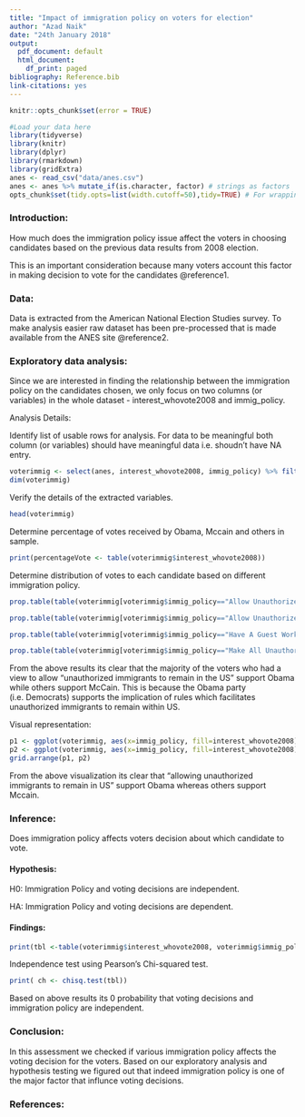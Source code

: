 ```yaml
---
title: "Impact of immigration policy on voters for election"
author: "Azad Naik"
date: "24th January 2018"
output:
  pdf_document: default
  html_document:
    df_print: paged
bibliography: Reference.bib
link-citations: yes
---
```


<!-- For more info on RMarkdown see http://rmarkdown.rstudio.com/ -->

<!-- Enter the code required to load your data in the space below. The data will be loaded but the line of code won't show up in your write up (echo=FALSE) in order to save space-->
```r
knitr::opts_chunk$set(error = TRUE)
```

```r
#Load your data here
library(tidyverse)
library(knitr)
library(dplyr)
library(rmarkdown)
library(gridExtra)
anes <- read_csv("data/anes.csv")
anes <- anes %>% mutate_if(is.character, factor) # strings as factors
opts_chunk$set(tidy.opts=list(width.cutoff=50),tidy=TRUE) # For wrapping the R code in the pdf document
```

<!-- In the remainder of the document, add R code chunks as needed -->

### Introduction:

How much does the immigration policy issue affect the voters in choosing candidates based on the previous data results from 2008 election.

This is an important consideration because many voters account this factor in making decision to vote for the candidates @reference1.

### Data:

Data is extracted from the American National Election Studies survey. To make analysis easier raw dataset has been pre-processed that is made available from the ANES site @reference2. 

### Exploratory data analysis:

Since we are interested in finding the relationship between the immigration policy on the candidates chosen, we only focus on two columns (or variables) in the whole dataset - interest_whovote2008 and immig_policy. 

Analysis Details:

Identify list of usable rows for analysis. For data to be meaningful both column (or variables) should have meaningful data i.e. shoudn't have NA entry. 

```r
voterimmig <- select(anes, interest_whovote2008, immig_policy) %>% filter(!is.na(interest_whovote2008), !is.na(immig_policy))
dim(voterimmig)
```
Verify the details of the extracted variables.

```r
head(voterimmig)
```
Determine percentage of votes received by Obama, Mccain and others in sample.

```r
print(percentageVote <- table(voterimmig$interest_whovote2008))
```
Determine distribution of votes to each candidate based on different immigration policy.

```r
prop.table(table(voterimmig[voterimmig$immig_policy=="Allow Unauthorized Immigrants To Remain In The United States ...Without Penalties",]$interest_whovote2008))
```

```r
prop.table(table(voterimmig[voterimmig$immig_policy=="Allow Unauthorized Immigrants To Remain In The United States ...Certain Requirements",]$interest_whovote2008))
```

```r
prop.table(table(voterimmig[voterimmig$immig_policy=="Have A Guest Worker Program That Allows Unauthorized Immigrants To Remain .",]$interest_whovote2008))
```

```r
prop.table(table(voterimmig[voterimmig$immig_policy=="Make All Unauthorized Immigrants Felons And Send Them Back To Their Home Country.",]$interest_whovote2008))
```

From the above results its clear that the majority of the voters who had a view to allow "unauthorized immigrants to remain in the US" support Obama while others support McCain. This is because the Obama party (i.e. Democrats) supports the implication of rules which facilitates unauthorized immigrants to remain within US.

Visual representation:
```r
p1 <- ggplot(voterimmig, aes(x=immig_policy, fill=interest_whovote2008))+scale_x_discrete(label=abbreviate)+geom_bar()+xlab("Voters Type")+ylab("Voters Count")
p2 <- ggplot(voterimmig, aes(x=immig_policy, fill=interest_whovote2008))+scale_x_discrete(label=abbreviate)+geom_bar(position='fill')+xlab("Voters Type")+ylab("Voters Proportion")
grid.arrange(p1, p2)
```
From the above visualization its clear that "allowing unauthorized immigrants to remain in US" support Obama whereas others support Mccain.

### Inference:
Does immigration policy affects voters decision about which candidate to vote.

#### Hypothesis:
H0: Immigration Policy and voting decisions are independent.

HA: Immigration Policy and voting decisions are dependent.

#### Findings:
```r
print(tbl <-table(voterimmig$interest_whovote2008, voterimmig$immig_policy))
```
Independence test using Pearson's Chi-squared test.
```r
print( ch <- chisq.test(tbl))
```
Based on above results its 0 probability that voting decisions and immigration policy are independent.


### Conclusion:
In this assessment we checked if various immigration policy affects the voting decision for the voters. Based on our exploratory analysis and hypothesis testing we figured out that indeed immigration policy is one of the major factor that influnce voting decisions.

### References:
